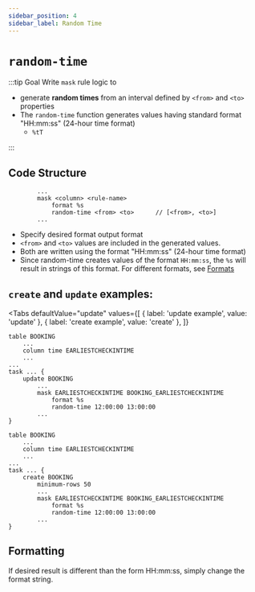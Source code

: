 ```yaml
---
sidebar_position: 4
sidebar_label: Random Time
---
```



# `random-time`

:::tip Goal
Write `mask` rule logic to

- generate **random times** from an interval defined by `<from>` and `<to>` properties
- The `random-time` function generates values having standard format "HH:mm:ss" (24-hour time format)
  - `%tT`

:::

## Code Structure

```ano
        ...
        mask <column> <rule-name>
            format %s
            random-time <from> <to>      // [<from>, <to>]
        ...
```

- Specify desired format output format
- `<from>` and `<to>` values are included in the generated values.
- Both are written using the format "HH:mm:ss" (24-hour time format)
- Since random-time creates values of the format `HH:mm:ss`, the `%s` will result in strings of this format. For different formats, see [Formats](#)

## `create` and `update` examples:

<Tabs
  defaultValue="update"
  values={[
    { label: 'update example', value: 'update' },
	{ label: 'create example', value: 'create' },
  ]}
>

<TabItem value="update">

```ano
table BOOKING
    ...
    column time EARLIESTCHECKINTIME
    ...
...
task ... {
    update BOOKING
        ...
        mask EARLIESTCHECKINTIME BOOKING_EARLIESTCHECKINTIME
            format %s
            random-time 12:00:00 13:00:00
        ...
}
```

</TabItem>

<TabItem value="create">

```ano
table BOOKING
    ...
    column time EARLIESTCHECKINTIME
    ...
...
task ... {
    create BOOKING
        minimum-rows 50
        ...
        mask EARLIESTCHECKINTIME BOOKING_EARLIESTCHECKINTIME
            format %s
            random-time 12:00:00 13:00:00
        ...
}
```

</TabItem>

</Tabs>

## Formatting

If desired result is different than the form HH:mm:ss, simply change the format string.
